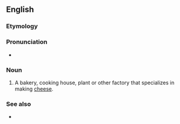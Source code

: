 ==English==

===Etymology===
{{suffix|en|cheese|ery}}

===Pronunciation===
* {{enPR|chēʹzər-ē}}

===Noun===
{{en-noun}}

# {{lb|en|US}} A bakery, cooking house, plant or other factory that specializes in making [[cheese]].

===See also===
* {{l|en|dairy}}